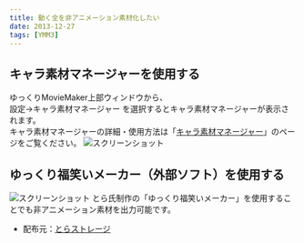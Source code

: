 ```yaml
---
title: 動く全を非アニメーション素材化したい
date: 2013-12-27
tags: [YMM3]
---
```

## キャラ素材マネージャーを使用する
ゆっくりMovieMaker上部ウィンドウから、  
設定→キャラ素材マネージャー を選択するとキャラ素材マネージャーが表示されます。  
キャラ素材マネージャーの詳細・使用方法は「[キャラ素材マネージャー](/ymm3/help/charasozaimanager/)」のページをご覧ください。
![スクリーンショット](h20131227162117446-1.jpg)

## ゆっくり福笑いメーカー（外部ソフト）を使用する
![スクリーンショット](h20131227162117446-2.jpg)
とら氏制作の「ゆっくり福笑いメーカー」を使用することでも非アニメーション素材を出力可能です。
- 配布元：[とらストレージ](https://sites.google.com/site/trastrage/)